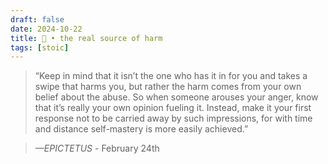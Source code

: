 ```yaml
---
draft: false 
date: 2024-10-22
title: 🗿 • the real source of harm
tags: [stoic]
---
```


>  “Keep in mind that it isn’t the one who has it in for you and takes a swipe that harms you, but rather the harm comes from your own belief about the abuse. So when someone arouses your anger, know that it’s really your own opinion fueling it. Instead, make it your first response not to be carried away by such impressions, for with time and distance self-mastery is more easily achieved.”

> *—EPICTETUS* - February 24th